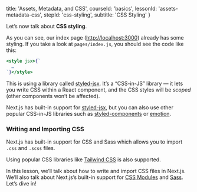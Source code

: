 
  title: 'Assets, Metadata, and CSS',
  courseId: 'basics',
  lessonId: 'assets-metadata-css',
  stepId: 'css-styling',
  subtitle: 'CSS Styling'
}

Let’s now talk about **CSS styling**.

As you can see, our index page ([http://localhost:3000](http://localhost:3000)) already has some styling. If you take a look at `pages/index.js`, you should see the code like this:

```jsx
<style jsx>{`
  …
`}</style>
```

This is using a library called [styled-jsx](https://github.com/zeit/styled-jsx). It’s a “CSS-in-JS” library — it lets you write CSS within a React component, and the CSS styles will be _scoped_ (other components won’t be affected).

Next.js has built-in support for [styled-jsx](https://github.com/zeit/styled-jsx), but you can also use other popular CSS-in-JS libraries such as [styled-components](https://github.com/zeit/next.js/tree/canary/examples/with-styled-components) or [emotion](https://github.com/zeit/next.js/tree/canary/examples/with-emotion).

### Writing and Importing CSS

Next.js has built-in support for CSS and Sass which allows you to import `.css` and `.scss` files.

Using popular CSS libraries like [Tailwind CSS](https://github.com/zeit/next.js/tree/canary/examples/with-tailwindcss) is also supported.

In this lesson, we’ll talk about how to write and import CSS files in Next.js. We’ll also talk about Next.js’s built-in support for [CSS Modules](https://github.com/css-modules/css-modules) and [Sass](https://sass-lang.com/). Let’s dive in!

